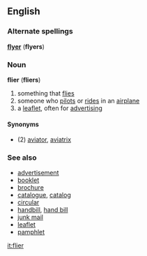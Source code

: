 ==English==
===Alternate spellings===
'''[[flyer]]''' ('''flyers''')

===Noun===
'''flier''' ('''fliers''')

#something that [[fly|flies]]
#someone who [[pilot]]s or [[ride]]s in an [[airplane]]
#a [[leaflet]], often for [[advertising]]

====Synonyms====
*(2) [[aviator]], [[aviatrix]]

===See also===
*[[advertisement]]
*[[booklet]]
*[[brochure]]
*[[catalogue]], [[catalog]]
*[[circular]]
*[[handbill]], [[hand bill]]
*[[junk mail]]
*[[leaflet]]
*[[pamphlet]]

[[it:flier]]